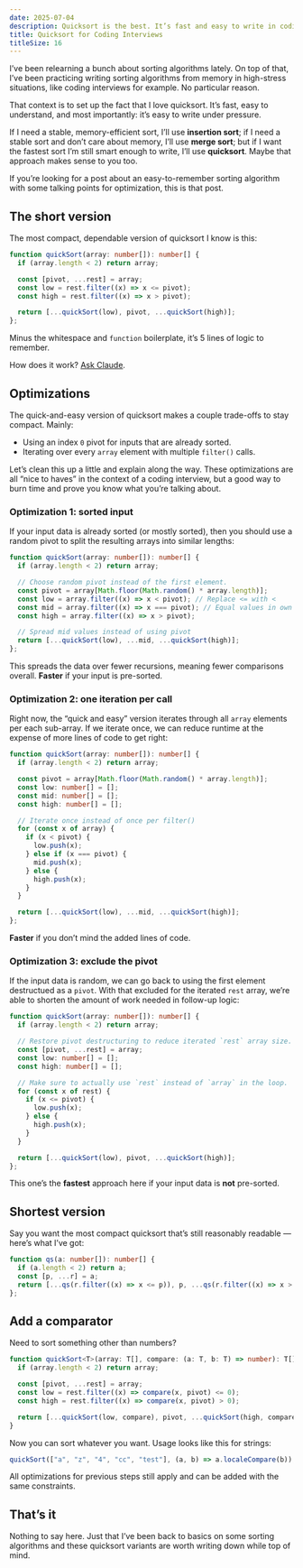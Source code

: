 ```yaml
---
date: 2025-07-04
description: Quicksort is the best. It’s fast and easy to write in coding interviews. Here are my go-to variants written in TypeScript.
title: Quicksort for Coding Interviews
titleSize: 16
---
```


I’ve been relearning a bunch about sorting algorithms lately. On top of that, I’ve been practicing writing sorting algorithms from memory in high-stress situations, like coding interviews for example. No particular reason.

That context is to set up the fact that I love quicksort. It’s fast, easy to understand, and most importantly: it’s easy to write under pressure.

If I need a stable, memory-efficient sort, I’ll use **insertion sort**; if I need a stable sort and don’t care about memory, I’ll use **merge sort**; but if I want the fastest sort I’m still smart enough to write, I’ll use **quicksort**. Maybe that approach makes sense to you too.

If you’re looking for a post about an easy-to-remember sorting algorithm with some talking points for optimization, this is that post.

## The short version

The most compact, dependable version of quicksort I know is this:

```typescript
function quickSort(array: number[]): number[] {
  if (array.length < 2) return array;

  const [pivot, ...rest] = array;
  const low = rest.filter((x) => x <= pivot);
  const high = rest.filter((x) => x > pivot);

  return [...quickSort(low), pivot, ...quickSort(high)];
};
```

Minus the whitespace and `function` boilerplate, it’s 5 lines of logic to remember.

How does it work? [Ask Claude](https://claude.ai/share/8f3947a9-7682-4ede-abc4-d6e26d4230fd).

## Optimizations

The quick-and-easy version of quicksort makes a couple trade-offs to stay compact. Mainly:

- Using an index `0` pivot for inputs that are already sorted.
- Iterating over every `array` element with multiple `filter()` calls.

Let’s clean this up a little and explain along the way. These optimizations are all “nice to haves” in the context of a coding interview, but a good way to burn time and prove you know what you’re talking about.

### Optimization 1: sorted input

If your input data is already sorted (or mostly sorted), then you should use a random pivot to split the resulting arrays into similar lengths:

```typescript
function quickSort(array: number[]): number[] {
  if (array.length < 2) return array;

  // Choose random pivot instead of the first element.
  const pivot = array[Math.floor(Math.random() * array.length)];
  const low = array.filter((x) => x < pivot); // Replace <= with <
  const mid = array.filter((x) => x === pivot); // Equal values in own array
  const high = array.filter((x) => x > pivot);

  // Spread mid values instead of using pivot
  return [...quickSort(low), ...mid, ...quickSort(high)];
};
```

This spreads the data over fewer recursions, meaning fewer comparisons overall. **Faster** if your input is pre-sorted.

### Optimization 2: one iteration per call

Right now, the “quick and easy” version iterates through all `array` elements per each sub-array. If we iterate once, we can reduce runtime at the expense of more lines of code to get right:

```typescript
function quickSort(array: number[]): number[] {
  if (array.length < 2) return array;

  const pivot = array[Math.floor(Math.random() * array.length)];
  const low: number[] = [];
  const mid: number[] = [];
  const high: number[] = [];

  // Iterate once instead of once per filter()
  for (const x of array) {
    if (x < pivot) {
      low.push(x);
    } else if (x === pivot) {
      mid.push(x);
    } else {
      high.push(x);
    }
  }

  return [...quickSort(low), ...mid, ...quickSort(high)];
};
```

**Faster** if you don’t mind the added lines of code.

### Optimization 3: exclude the pivot

If the input data is random, we can go back to using the first element destructued as a `pivot`. With that excluded for the iterated `rest` array, we’re able to shorten the amount of work needed in follow-up logic:

```typescript
function quickSort(array: number[]): number[] {
  if (array.length < 2) return array;

  // Restore pivot destructuring to reduce iterated `rest` array size.
  const [pivot, ...rest] = array;
  const low: number[] = [];
  const high: number[] = [];

  // Make sure to actually use `rest` instead of `array` in the loop.
  for (const x of rest) {
    if (x <= pivot) {
      low.push(x);
    } else {
      high.push(x);
    }
  }

  return [...quickSort(low), pivot, ...quickSort(high)];
};
```

This one’s the **fastest** approach here if your input data is **not** pre-sorted.

## Shortest version

Say you want the most compact quicksort that’s still reasonably readable — here’s what I’ve got:

```typescript
function qs(a: number[]): number[] {
  if (a.length < 2) return a;
  const [p, ...r] = a;
  return [...qs(r.filter((x) => x <= p)), p, ...qs(r.filter((x) => x > p))];
};
```

## Add a comparator

Need to sort something other than numbers?

```typescript
function quickSort<T>(array: T[], compare: (a: T, b: T) => number): T[] {
  if (array.length < 2) return array;

  const [pivot, ...rest] = array;
  const low = rest.filter((x) => compare(x, pivot) <= 0);
  const high = rest.filter((x) => compare(x, pivot) > 0);

  return [...quickSort(low, compare), pivot, ...quickSort(high, compare)];
}
```

Now you can sort whatever you want. Usage looks like this for strings:

```typescript
quickSort(["a", "z", "4", "cc", "test"], (a, b) => a.localeCompare(b)),
```

All optimizations for previous steps still apply and can be added with the same constraints.

## That’s it

Nothing to say here. Just that I’ve been back to basics on some sorting algorithms and these quicksort variants are worth writing down while top of mind.